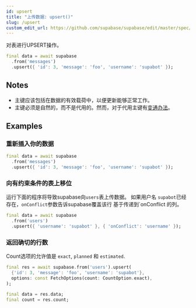 ```yaml
---
id: upsert
title: "上传数据: upsert()"
slug: /upsert
custom_edit_url: https://github.com/supabase/supabase/edit/master/spec/supabase_dart_v1.yml
---
```


对表进行UPSERT操作。


```dart
final data = await supabase
  .from('messages')
  .upsert({ 'id': 3, 'message': 'foo', 'username': 'supabot' });
```






## Notes

- 主键应该包括在数据的有效载荷中，以便更新能够正常工作。
- 主键必须是自然的，而不是代用的。然而，对于代用主键有[变通办法](https://github.com/PostgREST/postgrest/issues/1118)。










## Examples

### 重新插入你的数据



```dart
final data = await supabase
  .from('messages')
  .upsert({ 'id': 3, 'message': 'foo', 'username': 'supabot' });
```

### 向有约束条件的表上移位

运行下面的程序将导致supabase向`users`表上传数据。
如果用户名 `supabot`已经存在，`onConflict`参数告诉supabase覆盖该行 
基于传递到`onConflict 的列。


```dart
final data = await supabase
  .from('users')
  .upsert({ 'username': 'supabot' }, { 'onConflict': 'username' });
```

### 返回确切的行数

Count选项的允许值是 `exact`, `planned` 和 `estimated`.


```dart
final res = await supabase.from('users').upsert(
  {'id': 3, 'message': 'foo', 'username': 'supabot'},
  options: const FetchOptions(count: CountOption.exact),
);

final data = res.data;
final count = res.count;
```